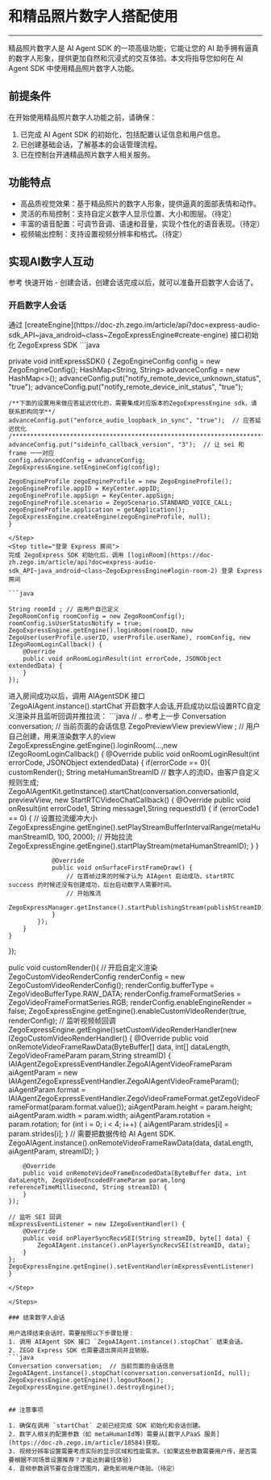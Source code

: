 # 和精品照片数字人搭配使用

---

精品照片数字人是 AI Agent SDK 的一项高级功能，它能让您的 AI 助手拥有逼真的数字人形象，提供更加自然和沉浸式的交互体验。本文将指导您如何在 AI Agent SDK 中使用精品照片数字人功能。

## 前提条件

在开始使用精品照片数字人功能之前，请确保：

1. 已完成 AI Agent SDK 的初始化，包括配置认证信息和用户信息。
2. 已创建基础会话，了解基本的会话管理流程。
3. 已在控制台开通精品照片数字人相关服务。

## 功能特点

- 高品质视觉效果：基于精品照片的数字人形象，提供逼真的面部表情和动作。
- 灵活的布局控制：支持自定义数字人显示位置、大小和图层。（待定）
- 丰富的语音配置：可调节音调、语速和音量，实现个性化的语音表现。（待定）
- 视频输出控制：支持设置视频分辨率和格式。（待定）

## 实现AI数字人互动
参考 快速开始 -  创建会话，创建会话完成以后，就可以准备开启数字人会话了。

### 开启数字人会话
<Steps>
<Step title="初始化 ZegoExpress SDK">
通过 [createEngine](https://doc-zh.zego.im/article/api?doc=express-audio-sdk_API~java_android~class~ZegoExpressEngine#create-engine) 接口初始化 ZegoExpress SDK
```java
     
private void initExpressSDK() {
    ZegoEngineConfig config = new ZegoEngineConfig();
    HashMap<String, String> advanceConfig = new HashMap<>();
    advanceConfig.put("notify_remote_device_unknown_status", "true");
    advanceConfig.put("notify_remote_device_init_status", "true");

    /**下面的设置用来做应答延迟优化的，需要集成对应版本的ZegoExpressEngine sdk，请联系即构同学**/
    advanceConfig.put("enforce_audio_loopback_in_sync", "true");  // 应答延迟优化
    /*********************************************************************************************************/
    advanceConfig.put("sideinfo_callback_version", "3");  // 让 sei 和 frame 一一对应
    config.advancedConfig = advanceConfig;
    ZegoExpressEngine.setEngineConfig(config);

    ZegoEngineProfile zegoEngineProfile = new ZegoEngineProfile();
    zegoEngineProfile.appID = KeyCenter.appID;
    zegoEngineProfile.appSign = KeyCenter.appSign;
    zegoEngineProfile.scenario = ZegoScenario.STANDARD_VOICE_CALL;
    zegoEngineProfile.application = getApplication();
    ZegoExpressEngine.createEngine(zegoEngineProfile, null);
    }
```
</Step>
<Step title="登录 Express 房间">
完成 ZegoExpress SDK 初始化后，调用 [loginRoom](https://doc-zh.zego.im/article/api?doc=express-audio-sdk_API~java_android~class~ZegoExpressEngine#login-room-2) 登录 Express 房间

```java

String roomId ; // 由用户自己定义
ZegoRoomConfig roomConfig = new ZegoRoomConfig();
roomConfig.isUserStatusNotify = true;
ZegoExpressEngine.getEngine().loginRoom(roomID, new ZegoUser(userProfile.userID, userProfile.userName), roomConfig, new IZegoRoomLoginCallback() {
    @Override
    public void onRoomLoginResult(int errorCode, JSONObject extendedData) {
    }
});
```
</Step>

<Step title="开启会话并且拉流">
进入房间成功以后，调用 AIAgentSDK 接口 `ZegoAIAgent.instance().startChat`开启数字人会话,开启成功以后设置RTC自定义渲染并且监听回调并推拉流：
```java
// .. 参考上一步
Conversation conversation;  // 当前页面的会话信息
ZegoPreviewView previewView  ; // 用户自己创建，用来渲染数字人的view
ZegoExpressEngine.getEngine().loginRoom(...,new IZegoRoomLoginCallback() {
    @Override
    public void onRoomLoginResult(int errorCode, JSONObject extendedData) 
    {
        if(errorCode == 0){
            customRender();
            String metaHumanStreamID // 数字人的流ID，由客户自定义规则生成;
            ZegoAIAgentKit.getInstance().startChat(conversation.conversationId, previewView, new StartRTCVideoChatCallback() {
                @Override
                public void onResult(int errorCode1, String message1,String requestId1) {
                    if (errorCode1 == 0) {
                        // 设置拉流缓冲大小
                        ZegoExpressEngine.getEngine().setPlayStreamBufferIntervalRange(metaHumanStreamID, 100, 2000);
                        // 开始拉流
                        ZegoExpressEngine.getEngine().startPlayStream(metaHumanStreamID);
                    } 
                }

                @Override
                public void onSurfaceFirstFrameDraw() {
                    // 在首帧过来的时候才认为 AIAgent 启动成功，startRTC success 的时候还没有创建成功，后台启动数字人需要时间。
                    // 开始推流
                    ZegoExpressManager.getInstance().startPublishingStream(publishStreamID);
                }
            });
        }
    }
});

pulic void customRender(){
     // 开启自定义渲染
    ZegoCustomVideoRenderConfig renderConfig = new ZegoCustomVideoRenderConfig();
    renderConfig.bufferType = ZegoVideoBufferType.RAW_DATA;
    renderConfig.frameFormatSeries = ZegoVideoFrameFormatSeries.RGB;
    renderConfig.enableEngineRender = false;
    ZegoExpressEngine.getEngine().enableCustomVideoRender(true, renderConfig);
    // 监听视频帧回调
    ZegoExpressEngine.getEngine()setCustomVideoRenderHandler(new IZegoCustomVideoRenderHandler() {
        @Override
        public void onRemoteVideoFrameRawData(ByteBuffer[] data, int[] dataLength, ZegoVideoFrameParam param,String streamID) {
            IAIAgentZegoExpressEventHandler.ZegoAIAgentVideoFrameParam aiAgentParam = new IAIAgentZegoExpressEventHandler.ZegoAIAgentVideoFrameParam();
            aiAgentParam.format = IAIAgentZegoExpressEventHandler.ZegoVideoFrameFormat.getZegoVideoFrameFormat(param.format.value());
            aiAgentParam.height = param.height;
            aiAgentParam.width = param.width;
            aiAgentParam.rotation = param.rotation;
            for (int i = 0; i < 4; i++) {
                aiAgentParam.strides[i] = param.strides[i];
            }
            // 需要把数据传给 AI Agent SDK.
            ZegoAIAgent.instance().onRemoteVideoFrameRawData(data, dataLength, aiAgentParam, streamID);
        }

        @Override
        public void onRemoteVideoFrameEncodedData(ByteBuffer data, int dataLength, ZegoVideoEncodedFrameParam param,long referenceTimeMillisecond, String streamID) {
        }
    });

    // 监听 SEI 回调
    mExpressEventListener = new IZegoEventHandler() {
        @Override
        public void onPlayerSyncRecvSEI(String streamID, byte[] data) {
            ZegoAIAgent.instance().onPlayerSyncRecvSEI(streamID, data);
        }
    };
    ZegoExpressEngine.getEngine().setEventHandler(mExpressEventListener)
    }
```
</Step>

</Steps>

### 结束数字人会话

用户选择结束会话时，需要按照以下步骤处理：
1. 调用 AIAgent SDK 接口 `ZegoAIAgent.instance().stopChat` 结束会话。
2. ZEGO Express SDK 也需要退出房间并且销毁。
```java
Conversation conversation;  // 当前页面的会话信息
ZegoAIAgent.instance().stopChat(conversation.conversationId, null);
ZegoExpressEngine.getEngine().logoutRoom();
ZegoExpressEngine.getEngine().destroyEngine();
```
```

## 注意事项

1. 确保在调用 `startChat` 之前已经完成 SDK 初始化和会话创建。
2. 数字人相关的配置参数（如 metaHumanId等）需要从[数字人PaaS 服务](https://doc-zh.zego.im/article/18584)获取。
3. 视频分辨率设置需要考虑实际的显示区域和性能需求。(如果这些参数需要用户传，是否需要根据不同场景设置推荐？才能达到最佳体验)
4. 音频参数调节要在合理范围内，避免影响用户体验。（待定）